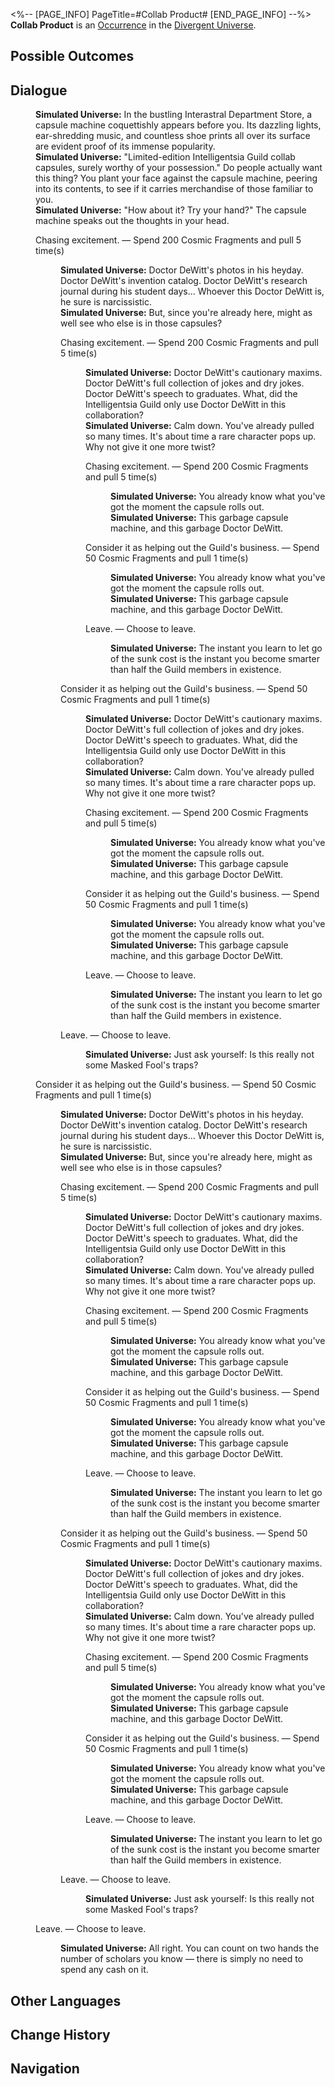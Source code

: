 <%-- [PAGE_INFO]
PageTitle=#Collab Product#
[END_PAGE_INFO] --%>
{{Stub}}
{{Simulated Universe Event Infobox
|id            = 23601
|title         = 
|image         = Occurrence Inorganic Lifeform.png
|domains_su    = 
|domains_swarm = 
|domains_gng   = 
|domains_du    = Unknown
|domains_und   = 
|requirements  = 
|prev          = 
|next          = 
|characters    = 
|factions      = 
|order         = 
|order_du      = 115
}}
'''Collab Product''' is an [[Divergent Universe/Occurrence|Occurrence]] in the [[Divergent Universe]].

==Possible Outcomes==
{{Possible Outcomes
|choice_1 = Chasing excitement.

|choice_1_1 = Chasing excitement.

|choice_1_1_1 = Chasing excitement.
|result_1_1_1 = Spend 200 Cosmic Fragments and pull 5 time(s)

|choice_1_1_2 = Consider it as helping out the Guild's business.
|result_1_1_2 = Spend 50 Cosmic Fragments and pull 1 time(s)

|choice_1_1_3 = Leave.
|result_1_1_3 = Choose to leave.

|choice_1_2 = Consider it as helping out the Guild's business.

|choice_1_2_1 = Chasing excitement.
|result_1_2_1 = Spend 200 Cosmic Fragments and pull 5 time(s)

|choice_1_2_2 = Consider it as helping out the Guild's business.
|result_1_2_2 = Spend 50 Cosmic Fragments and pull 1 time(s)

|choice_1_2_3 = Leave.
|result_1_2_3 = Choose to leave.

|choice_1_3 = Leave.
|result_1_3 = Choose to leave.

|choice_2 = Consider it as helping out the Guild's business.

|choice_2_1 = Chasing excitement.

|choice_2_1_1 = Chasing excitement.
|result_2_1_1 = Spend 200 Cosmic Fragments and pull 5 time(s)

|choice_2_1_2 = Consider it as helping out the Guild's business.
|result_2_1_2 = Spend 50 Cosmic Fragments and pull 1 time(s)

|choice_2_1_3 = Leave.
|result_2_1_3 = Choose to leave.

|choice_2_2 = Consider it as helping out the Guild's business.

|choice_2_2_1 = Chasing excitement.
|result_2_2_1 = Spend 200 Cosmic Fragments and pull 5 time(s)

|choice_2_2_2 = Consider it as helping out the Guild's business.
|result_2_2_2 = Spend 50 Cosmic Fragments and pull 1 time(s)

|choice_2_2_3 = Leave.
|result_2_2_3 = Choose to leave.

|choice_2_3 = Leave.
|result_2_3 = Choose to leave.

|choice_3 = Leave.
|result_3 = Choose to leave.
}}
<!--
==Gameplay Notes==
* 
-->
==Dialogue==
{{Dialogue Start}}
:'''Simulated Universe:''' In the bustling Interastral Department Store, a capsule machine coquettishly appears before you. Its dazzling lights, ear-shredding music, and countless shoe prints all over its surface are evident proof of its immense popularity.
:'''Simulated Universe:''' "Limited-edition Intelligentsia Guild collab capsules, surely worthy of your possession." Do people actually want this thing? You plant your face against the capsule machine, peering into its contents, to see if it carries merchandise of those familiar to you.
:'''Simulated Universe:''' "How about it? Try your hand?" The capsule machine speaks out the thoughts in your head.
:{{DIcon|Star}} Chasing excitement. &mdash; Spend 200 Cosmic Fragments and pull 5 time(s)
::'''Simulated Universe:''' Doctor DeWitt's photos in his heyday. Doctor DeWitt's invention catalog. Doctor DeWitt's research journal during his student days... Whoever this Doctor DeWitt is, he sure is narcissistic.
::'''Simulated Universe:''' But, since you're already here, might as well see who else is in those capsules?
::{{DIcon|Star}} Chasing excitement. &mdash; Spend 200 Cosmic Fragments and pull 5 time(s)
:::'''Simulated Universe:''' Doctor DeWitt's cautionary maxims. Doctor DeWitt's full collection of jokes and dry jokes. Doctor DeWitt's speech to graduates. What, did the Intelligentsia Guild only use Doctor DeWitt in this collaboration?
:::'''Simulated Universe:''' Calm down. You've already pulled so many times. It's about time a rare character pops up. Why not give it one more twist?
:::{{DIcon|Star}} Chasing excitement. &mdash; Spend 200 Cosmic Fragments and pull 5 time(s)
::::'''Simulated Universe:''' You already know what you've got the moment the capsule rolls out.
::::'''Simulated Universe:''' This garbage capsule machine, and this garbage Doctor DeWitt.
:::{{DIcon|Star}} Consider it as helping out the Guild's business. &mdash; Spend 50 Cosmic Fragments and pull 1 time(s)
::::'''Simulated Universe:''' You already know what you've got the moment the capsule rolls out.
::::'''Simulated Universe:''' This garbage capsule machine, and this garbage Doctor DeWitt.
:::{{DIcon|Star}} Leave. &mdash; Choose to leave.
::::'''Simulated Universe:''' The instant you learn to let go of the sunk cost is the instant you become smarter than half the Guild members in existence.
::{{DIcon|Star}} Consider it as helping out the Guild's business. &mdash; Spend 50 Cosmic Fragments and pull 1 time(s)
:::'''Simulated Universe:''' Doctor DeWitt's cautionary maxims. Doctor DeWitt's full collection of jokes and dry jokes. Doctor DeWitt's speech to graduates. What, did the Intelligentsia Guild only use Doctor DeWitt in this collaboration?
:::'''Simulated Universe:''' Calm down. You've already pulled so many times. It's about time a rare character pops up. Why not give it one more twist?
:::{{DIcon|Star}} Chasing excitement. &mdash; Spend 200 Cosmic Fragments and pull 5 time(s)
::::'''Simulated Universe:''' You already know what you've got the moment the capsule rolls out.
::::'''Simulated Universe:''' This garbage capsule machine, and this garbage Doctor DeWitt.
:::{{DIcon|Star}} Consider it as helping out the Guild's business. &mdash; Spend 50 Cosmic Fragments and pull 1 time(s)
::::'''Simulated Universe:''' You already know what you've got the moment the capsule rolls out.
::::'''Simulated Universe:''' This garbage capsule machine, and this garbage Doctor DeWitt.
:::{{DIcon|Star}} Leave. &mdash; Choose to leave.
::::'''Simulated Universe:''' The instant you learn to let go of the sunk cost is the instant you become smarter than half the Guild members in existence.
::{{DIcon|Star}} Leave. &mdash; Choose to leave.
:::'''Simulated Universe:''' Just ask yourself: Is this really not some Masked Fool's traps?
:{{DIcon|Star}} Consider it as helping out the Guild's business. &mdash; Spend 50 Cosmic Fragments and pull 1 time(s)
::'''Simulated Universe:''' Doctor DeWitt's photos in his heyday. Doctor DeWitt's invention catalog. Doctor DeWitt's research journal during his student days... Whoever this Doctor DeWitt is, he sure is narcissistic.
::'''Simulated Universe:''' But, since you're already here, might as well see who else is in those capsules?
::{{DIcon|Star}} Chasing excitement. &mdash; Spend 200 Cosmic Fragments and pull 5 time(s)
:::'''Simulated Universe:''' Doctor DeWitt's cautionary maxims. Doctor DeWitt's full collection of jokes and dry jokes. Doctor DeWitt's speech to graduates. What, did the Intelligentsia Guild only use Doctor DeWitt in this collaboration?
:::'''Simulated Universe:''' Calm down. You've already pulled so many times. It's about time a rare character pops up. Why not give it one more twist?
:::{{DIcon|Star}} Chasing excitement. &mdash; Spend 200 Cosmic Fragments and pull 5 time(s)
::::'''Simulated Universe:''' You already know what you've got the moment the capsule rolls out.
::::'''Simulated Universe:''' This garbage capsule machine, and this garbage Doctor DeWitt.
:::{{DIcon|Star}} Consider it as helping out the Guild's business. &mdash; Spend 50 Cosmic Fragments and pull 1 time(s)
::::'''Simulated Universe:''' You already know what you've got the moment the capsule rolls out.
::::'''Simulated Universe:''' This garbage capsule machine, and this garbage Doctor DeWitt.
:::{{DIcon|Star}} Leave. &mdash; Choose to leave.
::::'''Simulated Universe:''' The instant you learn to let go of the sunk cost is the instant you become smarter than half the Guild members in existence.
::{{DIcon|Star}} Consider it as helping out the Guild's business. &mdash; Spend 50 Cosmic Fragments and pull 1 time(s)
:::'''Simulated Universe:''' Doctor DeWitt's cautionary maxims. Doctor DeWitt's full collection of jokes and dry jokes. Doctor DeWitt's speech to graduates. What, did the Intelligentsia Guild only use Doctor DeWitt in this collaboration?
:::'''Simulated Universe:''' Calm down. You've already pulled so many times. It's about time a rare character pops up. Why not give it one more twist?
:::{{DIcon|Star}} Chasing excitement. &mdash; Spend 200 Cosmic Fragments and pull 5 time(s)
::::'''Simulated Universe:''' You already know what you've got the moment the capsule rolls out.
::::'''Simulated Universe:''' This garbage capsule machine, and this garbage Doctor DeWitt.
:::{{DIcon|Star}} Consider it as helping out the Guild's business. &mdash; Spend 50 Cosmic Fragments and pull 1 time(s)
::::'''Simulated Universe:''' You already know what you've got the moment the capsule rolls out.
::::'''Simulated Universe:''' This garbage capsule machine, and this garbage Doctor DeWitt.
:::{{DIcon|Star}} Leave. &mdash; Choose to leave.
::::'''Simulated Universe:''' The instant you learn to let go of the sunk cost is the instant you become smarter than half the Guild members in existence.
::{{DIcon|Star}} Leave. &mdash; Choose to leave.
:::'''Simulated Universe:''' Just ask yourself: Is this really not some Masked Fool's traps?
:{{DIcon|Star}} Leave. &mdash; Choose to leave.
::'''Simulated Universe:''' All right. You can count on two hands the number of scholars you know &mdash; there is simply no need to spend any cash on it.
{{Dialogue End}}

==Other Languages==
{{Other Languages
|en   = Collab Product
|zhs  = 联名产品
|zht  = 聯名產品
|ja   = コラボ{{Rubi|商品|しょうひん}}
|ko   = 콜라보 제품
|es   = Producto de colaboración
|fr   = Produit de collaboration
|ru   = Коллаборация
|th   = ผลิตภัณฑ์คอลแลป
|vi   = Sản Phẩm Hợp Tác
|de   = Kollaborationsprodukt
|id   = Produk Kolaborasi
|pt   = Produto de Colaboração
}}

==Change History==
{{Change History|null}}

==Navigation==
{{Occurrence Navbox}}